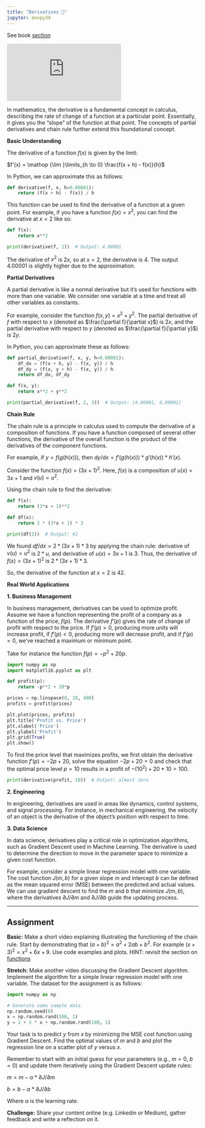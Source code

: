 ```yaml
---
title: "Derivatives 🤔"
jupyter: envpy39
---
```


See book [section](https://learning.oreilly.com/library/view/essential-math-for/9781098102920/ch01.html#idm45252826120304){target="_blank"}

```{=html}
<div class="ratio ratio-16x9 m-5 w-75">
<iframe src="https://www.youtube.com/embed/9vKqVkMQHKk" title="YouTube video player" frameborder="0" allow="accelerometer; autoplay; clipboard-write; encrypted-media; gyroscope; picture-in-picture; web-share" allowfullscreen></iframe>

</iframe>
</div>
```
In mathematics, the derivative is a fundamental concept in calculus, describing the rate of change of a function at a particular point. Essentially, it gives you the "slope" of the function at that point. The concepts of partial derivatives and chain rule further extend this foundational concept.

**Basic Understanding**

The derivative of a function $f(x)$ is given by the limit:

$f'(x) = \mathop {\lim }\limits_{h \to 0} \frac{f(x + h) - f(x)}{h}$

In Python, we can approximate this as follows:

```python
def derivative(f, x, h=0.00001):
    return (f(x + h) - f(x)) / h
```

This function can be used to find the derivative of a function at a given point. For example, if you have a function $f(x) = x^2$, you can find the derivative at $x=2$ like so:

```python
def f(x):
    return x**2

print(derivative(f, 2))  # Output: 4.00001
```

The derivative of $x^2$ is $2x$, so at $x=2$, the derivative is $4$. The output $4.00001$ is slightly higher due to the approximation.

**Partial Derivatives**

A partial derivative is like a normal derivative but it's used for functions with more than one variable. We consider one variable at a time and treat all other variables as constants.

For example, consider the function $f(x, y) = x^2 + y^2$. The partial derivative of $f$ with respect to $x$ (denoted as $\frac{\partial f}{\partial x}$) is $2x$, and the partial derivative with respect to $y$ (denoted as $\frac{\partial f}{\partial y}$) is $2y$.

In Python, you can approximate these as follows:

```python
def partial_derivative(f, x, y, h=0.00001):
    df_dx = (f(x + h, y) - f(x, y)) / h
    df_dy = (f(x, y + h) - f(x, y)) / h
    return df_dx, df_dy

def f(x, y):
    return x**2 + y**2

print(partial_derivative(f, 2, 3))  # Output: (4.00001, 6.00001)
```

**Chain Rule**

The chain rule is a principle in calculus used to compute the derivative of a composition of functions. If you have a function composed of several other functions, the derivative of the overall function is the product of the derivatives of the component functions.

For example, if $y = f(g(h(x)))$, then $dy/dx = f'(g(h(x))) * g'(h(x)) * h'(x)$.

Consider the function $f(x) = (3x + 1)^2$. Here, $f(x)$ is a composition of $u(x) = 3x + 1$ and $v(u) = u^2$.

Using the chain rule to find the derivative:

```python
def f(x):
    return (3*x + 1)**2

def df(x):
    return 2 * (3*x + 1) * 3

print(df(2))  # Output: 42
```

We found $df/dx = 2*(3x+1)*3$ by applying the chain rule: derivative of $v(u) = u^2$ is $2*u$, and derivative of $u(x) = 3x + 1$ is $3$. Thus, the derivative of $f(x) = (3x + 1)^2$ is $2*(3x+1)*3$.

So, the derivative of the function at $x=2$ is $42$.

**Real World Applications**

**1. Business Management**

In business management, derivatives can be used to optimize profit. Assume we have a function representing the profit of a company as a function of the price, $f(p)$. The derivative $f'(p)$ gives the rate of change of profit with respect to the price. If $f'(p) > 0$, producing more units will increase profit, if $f'(p) < 0$, producing more will decrease profit, and if $f'(p) = 0$, we've reached a maximum or minimum point.

Take for instance the function $f(p) = -p^2 + 20p$.

```python
import numpy as np
import matplotlib.pyplot as plt

def profit(p):
    return -p**2 + 20*p

prices = np.linspace(0, 20, 400)
profits = profit(prices)

plt.plot(prices, profits)
plt.title('Profit vs. Price')
plt.xlabel('Price')
plt.ylabel('Profit')
plt.grid(True)
plt.show()
```

To find the price level that maximizes profits, we first obtain the derivative function $f'(p) = -2p + 20$, solve the equation $-2p + 20 = 0$ and check that the optimal price level $p = 10$ results in a profit of $-(10^2) + 20 * 10 =  100$.

```python
print(derivative(profit, 10))  # Output: almost zero
```

**2. Engineering**

In engineering, derivatives are used in areas like dynamics, control systems, and signal processing. For instance, in mechanical engineering, the velocity of an object is the derivative of the object's position with respect to time.

**3. Data Science**

In data science, derivatives play a critical role in optimization algorithms, such as Gradient Descent used in Machine Learning. The derivative is used to determine the direction to move in the parameter space to minimize a given cost function.

For example, consider a simple linear regression model with one variable. The cost function $J(m, b)$ for a given slope $m$ and intercept $b$ can be defined as the mean squared error (MSE) between the predicted and actual values. We can use gradient descent to find the $m$ and $b$ that minimize $J(m, b)$, where the derivatives $∂J/∂m$ and $∂J/∂b$ guide the updating process.

------------------------------------------------------------------------

## Assignment {.unnumbered}

**Basic:** Make a short video explaining illustrating the functioning of the chain rule. Start by demonstrating that $(a + b)^2 = a^2 + 2ab + b^2$. For example $(x + 3)^2 = x^2 + 6x + 9$. Use code examples and plots. HINT: revisit the section on [functions](functions.html){target="_blank"}

**Stretch:** Make another video discussing the Gradient Descent algorithm. Implement the algorithm for a simple linear regression model with one variable. The dataset for the assignment is as follows:

```python
import numpy as np

# Generate some sample data
np.random.seed(0)
x = np.random.rand(100, 1)
y = 2 + 3 * x + np.random.rand(100, 1)
```

Your task is to predict $y$ from $x$ by minimizing the MSE cost function using Gradient Descent. Find the optimal values of $m$ and $b$ and plot the regression line on a scatter plot of $y$ versus $x$.

Remember to start with an initial guess for your parameters (e.g., $m = 0, \ b = 0$) and update them iteratively using the Gradient Descent update rules:

$m = m - α * ∂J/∂m$

$b = b - α * ∂J/∂b$

Where $α$ is the learning rate.

**Challenge:** Share your content online (e.g. Linkedin or Medium), gather feedback and write a reflection on it.
